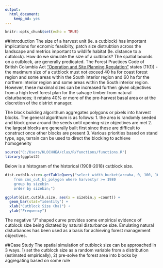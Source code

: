 ```yaml
---
output: 
  html_document: 
    keep_md: yes
---
```


```r
knitr::opts_chunk$set(echo = TRUE)
```
##Introduction
The size of a harvest unit (ie. a cutblock) has important implications for ecnomic feasiblity, patch size distrubtion across the landscape and metrics important to wildlife habitat (Ie. distance to a cutblock). How do we simulate the size of a cutblock? The spatial bounds on a cutblock, are generally predicated. The Forest Practices Code of British Columbia Act ["Operation and Site Planning Regulation"](http://www.bclaws.ca/civix/document/id/loo60/loo60/107_98) states (11(1)) - the maximum size of a cutblock must not exceed 40 ha for coast forest region and some areas within the South interior region and 60 ha for the northern interior region and some areas within the South interior region. However, these maximal sizes can be increased further: given objectives from a high level forest plan for the salvage timber from natural disturbances; it retains 40% or more of the pre-harvest basal area or at the discretion of the district manager.  

The block building algorithum aggregates polygons or pixels into harvest blocks. The general algorithum is as follows:
1. the area is randomly seeded and block grow around the seeds until opening-size objectives are met
2. the largest blocks are generally built first since these are difficult to construct once other blocks are present
3. Various priorities based on stand type, age, terrain can be used to direct the blocking to achieve homogeneity


```r
source("C:/Users/KLOCHHEA/clus/R/functions/functions.R")
library(ggplot2)
```

Below is a histogram of the historical (1908-2018) cutblock size.
```r
dist.cutblk.size<-getTableQuery("select width_bucket(areaha, 0, 100, 100) as sizebin, count(*)
    from cns_cut_bl_polygon where harvestyr >= 1980
    group by sizebin 
    order by sizebin;") 

ggplot(dist.cutblk.size, aes(x = sizebin,y =count)) +
  geom_bar(stat="identity") +
  xlab("Cutblock Size (ha)") + 
  ylab("Frequency")
```

The negative "J" shaped curve provides some empirical evidence of cutblock size being dictated by natural disturbance size. Emulating natural disturbances has been used as a basis for achieving forest management objectives.

##Case Study
The spatial simulation of cutblock size can be approached in 3 ways. 1) set the cutblock size as a random variable from a distribution (estimated empirically), 2) pre-solve the forest area into blocks by aggregating based on some rule